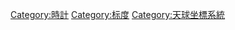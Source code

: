 {{Cat main|時標}}
{{Commons cat|Spans of time}}

[[Category:時計|Category:時計]]
[[Category:标度|Category:标度]]
[[Category:天球坐標系統|Category:天球坐標系統]]